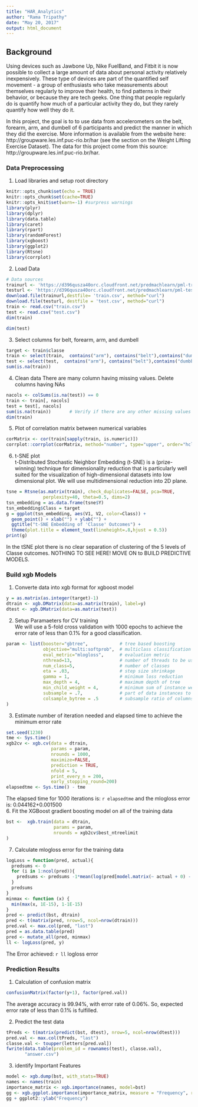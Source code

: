 ---
title: "HAR_Analytics"
author: "Rama Tripathy"
date: "May 20, 2017"
output: html_document
---

## Background
Using devices such as Jawbone Up, Nike FuelBand, and Fitbit it is now possible to collect a large amount of data about personal activity relatively inexpensively. These type of devices are part of the quantified self movement - a group of enthusiasts who take measurements about themselves regularly to improve their health, to find patterns in their behavior, or because they are tech geeks. One thing that people regularly do is quantify how much of a particular activity they do, but they rarely quantify how well they do it. 

In this project, the goal is to to use data from accelerometers on the belt, forearm, arm, and dumbell of 6 participants and predict the manner in which they did the exercise. More information is available from the website here: http://groupware.les.inf.puc-rio.br/har (see the section on the Weight Lifting Exercise Dataset). The data for this project come from this source: http://groupware.les.inf.puc-rio.br/har. 

### Data Preprocessing  
1. Load libraries and setup root directory   
```{r setup, include=FALSE}
knitr::opts_chunk$set(echo = TRUE)
knitr::opts_chunk$set(cache=TRUE)
knitr::opts_knit$set(warn=-1) #surpress warnings
library(plyr)
library(dplyr)
library(data.table)
library(caret)
library(rpart)
library(randomForest)
library(xgboost)
library(ggplot2)
library(Rtsne)
library(corrplot)
```
2. Load Data   
```{r}
# Data sources
trainurl <- 'https://d396qusza40orc.cloudfront.net/predmachlearn/pml-training.csv'     # Train Data
testurl <- 'https://d396qusza40orc.cloudfront.net/predmachlearn/pml-testing.csv'       # Test Data
download.file(trainurl,destfile= 'train.csv', method="curl")
download.file(testurl, destfile = 'test.csv', method="curl")
train <- read.csv("train.csv")
test <- read.csv("test.csv")
dim(train)
```
```{r}
dim(test)
```
3. Select columns for belt, forearm, arm, and dumbell   
```{r}
target <- train$classe
train <- select(train,  contains("arm"), contains("belt"),contains("dumbbell"))
test <- select(test,  contains("arm"), contains("belt"),contains("dumbbell"))
sum(is.na(train))
```
4. Clean data 
There are many column having missing values. Delete columns having  NAs   
```{r}
nacols <- colSums(is.na(test)) == 0
train <- train[, nacols] 
test = test[, nacols] 
sum(is.na(train))       # Verify if there are any other missing values
dim(train)
```
5. Plot of correlation matrix between numerical variables    
```{r}
corMatrix <- cor(train[sapply(train, is.numeric)])
corrplot::corrplot(corMatrix, method="number", type="upper", order="hclust")  
```

6. t-SNE plot   
t-Distributed Stochastic Neighbor Embedding (t-SNE) is a (prize-winning) technique for dimensionality reduction that is particularly well suited for the visualization of high-dimensional datasets into low dimensional plot. We will use multidimensional reduction into 2D plane.   
```{r}
tsne = Rtsne(as.matrix(train), check_duplicates=FALSE, pca=TRUE, 
              perplexity=40, theta=0.5, dims=2)
tsn_embedding = as.data.frame(tsne$Y)
tsn_embedding$Class = target
g = ggplot(tsn_embedding, aes(V1, V2, color=Class)) +
  geom_point() + xlab("") + ylab("") +
  ggtitle("t-SNE Embedding of 'Classe' Outcomes") +
  theme(plot.title = element_text(lineheight=.8,hjust = 0.5))
print(g)
```

In the tSNE plot there is no clear separation of clustering of the 5 levels of Classe outcomes. NOTHING TO SEE HERE! MOVE ON to BUILD PREDICTIVE MODELS.   

### Build xgb Models  
1. Converte data into xgb format for xgboost model   
```{r}
y = as.matrix(as.integer(target)-1)
dtrain <- xgb.DMatrix(data=as.matrix(train), label=y)
dtest <- xgb.DMatrix(data=as.matrix(test))
```
2. Setup Paramaeters for CV training   
We will use a 5-fold cross validation with 1000 epochs to achieve the error rate of less than 0.1% for a good classification.  
```{r}
param <- list(booster="gbtree",            # tree based boosting
              objective="multi:softprob",  # multiclass classification 
              eval_metric="mlogloss",      # evaluation metric 
              nthread=13,                  # number of threads to be used 
              num_class=5,                 # number of classes
              eta = .03,                   # step size shrinkage 
              gamma = 1,                   # minimum loss reduction
              max_depth = 4,               # maximum depth of tree 
              min_child_weight = 4,        # minimum sum of instance weight needed in a child
              subsample = .7,              # part of data instances to grow tree 
              colsample_bytree = .5        # subsample ratio of columns when constructing each tree
)
```
3. Estimate number of iteration needed and elapsed time to achieve the minimum error rate  
```{r}
set.seed(1230)
tme <- Sys.time()
xgb2cv <- xgb.cv(data = dtrain,
                 params = param,
                 nrounds = 1000,
                 maximize=FALSE,
                 prediction = TRUE,
                 nfold = 5,
                 print_every_n = 200,
                 early_stopping_round=200)
elapsedtme <- Sys.time() - tme
```
The elapsed time for 1000 iterations is: `r elapsedtme` and the mlogloss error is: 0.044162+0.001500   
6. Fit the XGBoost gradient boosting model on all of the training data   
```{r}
bst <-  xgb.train(data = dtrain,
                  params = param,
                  nrounds = xgb2cv$best_ntreelimit
)
```
7. Calculate mlogloss error for the training data   
```{r}
logLoss = function(pred, actual){
  predsums <- 0
  for (i in 1:ncol(pred)){
    predsums <- predsums -1*mean(log(pred[model.matrix(~ actual + 0) - pred[,i] > 0, i]))
  }
  predsums
}
minmax <- function (x) {
  min(max(x, 1E-15), 1-1E-15)
}
pred <- predict(bst, dtrain)
pred <- t(matrix(pred, nrow=5, ncol=nrow(dtrain)))
pred.val <- max.col(pred, "last")
pred = as.data.table(pred)
pred <- mutate_all(pred, minmax)
ll <- logLoss(pred, y)
```
The Error achieved: `r ll` logloss error   

### Prediction Results   
1. Calculation of confusion matrix   
```{r}
confusionMatrix(factor(y+1), factor(pred.val))
```
The average accuracy is 99.94%, with error rate of 0.06%. So, expected error rate of less than 0.1% is fulfilled.   

2. Predict the test data    
```{r}
tPreds <- t(matrix(predict(bst, dtest), nrow=5, ncol=nrow(dtest)))
pred.val <- max.col(tPreds, "last")
classe.val <- toupper(letters[pred.val])
fwrite(data.table(problem_id = rownames(test), classe.val),
       "answer.csv")
```
3. identify Important Features   
```{r}
model <- xgb.dump(bst, with_stats=TRUE)
names <- names(train)
importance_matrix <- xgb.importance(names, model=bst)
gg <- xgb.ggplot.importance(importance_matrix, measure = "Frequency", rel_to_first = TRUE)
gg + ggplot2::ylab("Frequency")
```




